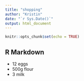 ```yaml
---
title: "shopping"
author: "Kristin"
date: "`r Sys.Date()`"
output: html_document
---
```


```r
knitr::opts_chunk$set(echo = TRUE)
```

## R Markdown

- 12 eggs
- 500g flour
 - 3 milk

